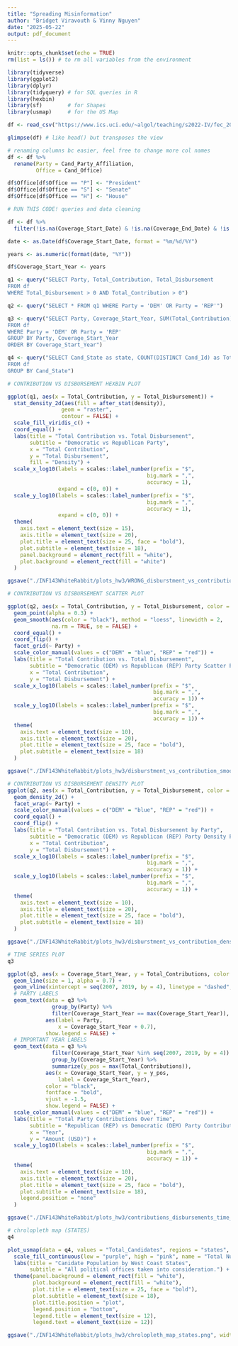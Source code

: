 ```yaml
---
title: "Spreading Misinformation"
author: "Bridget Viravouth & Vinny Nguyen"
date: "2025-05-22"
output: pdf_document
---
```


```r
knitr::opts_chunk$set(echo = TRUE)
rm(list = ls()) # to rm all variables from the environment

library(tidyverse)
library(ggplot2)
library(dplyr)
library(tidyquery) # for SQL queries in R
library(hexbin)
library(sf)        # for Shapes
library(usmap)     # for the US Map
```

```r
df <- read_csv("https://www.ics.uci.edu/~algol/teaching/s2022-IV/fec_2008-2022.csv")

glimpse(df) # like head() but transposes the view

# renaming columns bc easier, feel free to change more col names
df <- df %>%
  rename(Party = Cand_Party_Affiliation,
         Office = Cand_Office)

df$Office[df$Office == "P"] <- "President"
df$Office[df$Office == "S"] <- "Senate"
df$Office[df$Office == "H"] <- "House"
```

```r
# RUN THIS CODE! queries and data cleaning

df <- df %>%
  filter(!is.na(Coverage_Start_Date) & !is.na(Coverage_End_Date) & !is.na(Coverage_Start_Date) & !is.na(Cand_Id) & !is.na(Cand_State) & Total_Contribution > 0 & Total_Contribution > 0)

date <- as.Date(df$Coverage_Start_Date, format = "%m/%d/%Y")

years <- as.numeric(format(date, "%Y"))

df$Coverage_Start_Year <- years

q1 <- query("SELECT Party, Total_Contribution, Total_Disbursement
FROM df
WHERE Total_Disbursement > 0 AND Total_Contribution > 0")

q2 <- query("SELECT * FROM q1 WHERE Party = 'DEM' OR Party = 'REP'")

q3 <- query("SELECT Party, Coverage_Start_Year, SUM(Total_Contribution) as Total_Contributions, SUM(Total_Disbursement) as Total_Disbursements
FROM df
WHERE Party = 'DEM' OR Party = 'REP'
GROUP BY Party, Coverage_Start_Year
ORDER BY Coverage_Start_Year")

q4 <- query("SELECT Cand_State as state, COUNT(DISTINCT Cand_Id) as Total_Candidates
FROM df
GROUP BY Cand_State")
```

```r
# CONTRIBUTION VS DISBURSEMENT HEXBIN PLOT

ggplot(q1, aes(x = Total_Contribution, y = Total_Disbursement)) +
  stat_density_2d(aes(fill = after_stat(density)), 
                 geom = "raster",
                 contour = FALSE) +
  scale_fill_viridis_c() +
  coord_equal() +
  labs(title = "Total Contribution vs. Total Disbursement",
       subtitle = "Democratic vs Republican Party",
       x = "Total Contribution",
       y = "Total Disbursement",
       fill = "Density") +
  scale_x_log10(labels = scales::label_number(prefix = "$",
                                            big.mark = ",",
                                            accuracy = 1),
                expand = c(0, 0)) +
  scale_y_log10(labels = scales::label_number(prefix = "$",
                                            big.mark = ",",
                                            accuracy = 1),
                expand = c(0, 0)) +
  theme(
    axis.text = element_text(size = 15),
    axis.title = element_text(size = 20),
    plot.title = element_text(size = 25, face = "bold"),
    plot.subtitle = element_text(size = 18),
    panel.background = element_rect(fill = "white"),
    plot.background = element_rect(fill = "white")
  )

ggsave("./INF143WhiteRabbit/plots_hw3/WRONG_disburstment_vs_contribution_hex.png", width = 10, height = 6, dpi = 300)
```

```r
# CONTRIBUTION VS DISBURSEMENT SCATTER PLOT

ggplot(q2, aes(x = Total_Contribution, y = Total_Disbursement, color = Party)) +
  geom_point(alpha = 0.3) +
  geom_smooth(aes(color = "black"), method = "loess", linewidth = 2,
              na.rm = TRUE, se = FALSE) +
  coord_equal() +
  coord_flip() +
  facet_grid(~ Party) +
  scale_color_manual(values = c("DEM" = "blue", "REP" = "red")) +
  labs(title = "Total Contribution vs. Total Disbursement",
       subtitle = "Democratic (DEM) vs Republican (REP) Party Scatter Plot",
       x = "Total Contribution",
       y = "Total Disbursement") +
  scale_x_log10(labels = scales::label_number(prefix = "$",
                                              big.mark = ",",
                                              accuracy = 1)) +
  scale_y_log10(labels = scales::label_number(prefix = "$",
                                              big.mark = ",",
                                              accuracy = 1)) +
  theme(
    axis.text = element_text(size = 10),
    axis.title = element_text(size = 20),
    plot.title = element_text(size = 25, face = "bold"),
    plot.subtitle = element_text(size = 18)
  )

ggsave("./INF143WhiteRabbit/plots_hw3/disburstment_vs_contribution_smooth_scatter.png", width = 10, height = 6, dpi = 300)
```

```r
# CONTRIBUTION VS DISBURSEMENT DENSITY PLOT
ggplot(q2, aes(x = Total_Contribution, y = Total_Disbursement, color = Party)) +
  geom_density_2d() +
  facet_wrap(~ Party) +
  scale_color_manual(values = c("DEM" = "blue", "REP" = "red")) +
  coord_equal() +
  coord_flip() +
  labs(title = "Total Contribution vs. Total Disbursement by Party",
       subtitle = "Democratic (DEM) vs Republican (REP) Party Density Plot",
       x = "Total Contribution",
       y = "Total Disbursement") +
  scale_x_log10(labels = scales::label_number(prefix = "$",
                                            big.mark = ",",
                                            accuracy = 1)) +
  scale_y_log10(labels = scales::label_number(prefix = "$",
                                            big.mark = ",",
                                            accuracy = 1)) +
  theme(
    axis.text = element_text(size = 10),
    axis.title = element_text(size = 20),
    plot.title = element_text(size = 25, face = "bold"),
    plot.subtitle = element_text(size = 18)
  )

ggsave("./INF143WhiteRabbit/plots_hw3/disburstment_vs_contribution_density.png", width = 10, height = 6, dpi = 300)
```

```r
# TIME SERIES PLOT
q3

ggplot(q3, aes(x = Coverage_Start_Year, y = Total_Contributions, color = Party)) + 
  geom_line(size = 1, alpha = 0.7) + 
  geom_vline(xintercept = seq(2007, 2019, by = 4), linetype = "dashed", alpha = 0.3) +
  # PARTY LABELS
  geom_text(data = q3 %>% 
              group_by(Party) %>% 
              filter(Coverage_Start_Year == max(Coverage_Start_Year)),
            aes(label = Party, 
                x = Coverage_Start_Year + 0.7),
            show.legend = FALSE) +
  # IMPORTANT YEAR LABELS
  geom_text(data = q3 %>% 
              filter(Coverage_Start_Year %in% seq(2007, 2019, by = 4)) %>%
              group_by(Coverage_Start_Year) %>%
              summarize(y_pos = max(Total_Contributions)),
            aes(x = Coverage_Start_Year, y = y_pos, 
                label = Coverage_Start_Year),
            color = "black",
            fontface = "bold",
            vjust = -1.5,
            show.legend = FALSE) +
  scale_color_manual(values = c("DEM" = "blue", "REP" = "red")) +
  labs(title = "Total Party Contributions Over Time",
       subtitle = "Republican (REP) vs Democratic (DEM) Party Contributions",
       x = "Year",
       y = "Amount (USD)") + 
  scale_y_log10(labels = scales::label_number(prefix = "$",
                                            big.mark = ",",
                                            accuracy = 1)) +
  theme(
    axis.text = element_text(size = 10),
    axis.title = element_text(size = 20),
    plot.title = element_text(size = 25, face = "bold"),
    plot.subtitle = element_text(size = 18),
    legend.position = "none"
  )

ggsave("./INF143WhiteRabbit/plots_hw3/contributions_disbursements_time_series.png", width = 12, height = 10, dpi = 300)
```

```r
# chrolopleth map (STATES)
q4

plot_usmap(data = q4, values = "Total_Candidates", regions = "states", include = c("CA", "OR", "WA", "NV", "AK", "HI", "AZ", "UT", "ID")) + 
  scale_fill_continuous(low = "purple", high = "pink", name = "Total Number of Candidates", label = scales::comma) + 
  labs(title = "Canidate Population by West Coast States",
       subtitle = "All political offices taken into consideration.") +
  theme(panel.background = element_rect(fill = "white"),
        plot.background = element_rect(fill = "white"),
        plot.title = element_text(size = 25, face = "bold"),
        plot.subtitle = element_text(size = 18),
        plot.title.position = "plot",
        legend.position = "bottom",
        legend.title = element_text(size = 12),
        legend.text = element_text(size = 12))

ggsave("./INF143WhiteRabbit/plots_hw3/chrolopleth_map_states.png", width = 12, height = 8, dpi = 300)

```
